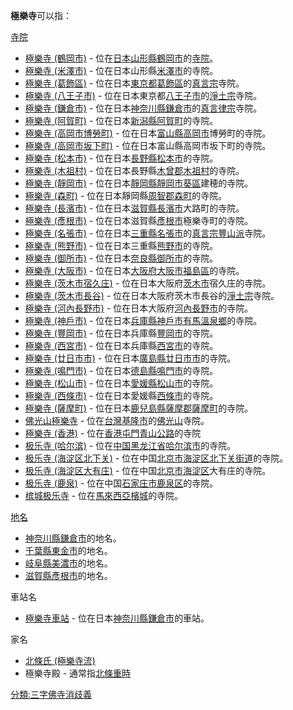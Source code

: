'''極樂寺'''可以指：

; [[寺院|寺院]]
* [[極樂寺_(鶴岡市)|極樂寺 (鶴岡市)]] - 位在[[日本|日本]][[山形縣|山形縣]][[鶴岡市|鶴岡市]]的[[寺院|寺院]]。
* [[極樂寺_(米澤市)|極樂寺 (米澤市)]] - 位在日本山形縣[[米澤市|米澤市]]的寺院。
* [[極樂寺_(葛飾區)|極樂寺 (葛飾區)]] - 位在日本[[東京都|東京都]][[葛飾區|葛飾區]]的[[真言宗|真言宗]]寺院。
* [[極樂寺_(八王子市)|極樂寺 (八王子市)]] - 位在日本東京都[[八王子市|八王子市]]的[[淨土宗|淨土宗]]寺院。
* [[極樂寺_(鎌倉市)|極樂寺 (鎌倉市)]] - 位在日本[[神奈川縣|神奈川縣]][[鎌倉市|鎌倉市]]的[[真言律宗|真言律宗]]寺院。
* [[極樂寺_(阿賀町)|極樂寺 (阿賀町)]] - 位在日本[[新潟縣|新潟縣]][[阿賀町|阿賀町]]的寺院。
* [[極樂寺_(高岡市博勞町)|極樂寺 (高岡市博勞町)]] - 位在日本[[富山縣|富山縣]][[高岡市|高岡市]]博勞町的寺院。
* [[極樂寺_(高岡市坂下町)|極樂寺 (高岡市坂下町)]] - 位在日本富山縣高岡市坂下町的寺院。
* [[極樂寺_(松本市)|極樂寺 (松本市)]] - 位在日本[[長野縣|長野縣]][[松本市|松本市]]的寺院。
* [[極樂寺_(木祖村)|極樂寺 (木祖村)]] - 位在日本長野縣[[木曾郡|木曾郡]][[木祖村|木祖村]]的寺院。
* [[極樂寺_(靜岡市)|極樂寺 (靜岡市)]] - 位在日本[[靜岡縣|靜岡縣]][[靜岡市|靜岡市]][[葵區|葵區]]建穂的寺院。
* [[極樂寺_(森町)|極樂寺 (森町)]] - 位在日本靜岡縣[[周智郡|周智郡]][[森町_(靜岡縣)|森町]]的寺院。
* [[極樂寺_(長濱市)|極樂寺 (長濱市)]] - 位在日本[[滋賀縣|滋賀縣]][[長濱市|長濱市]]大路町的寺院。
* [[極樂寺_(彥根市)|極樂寺 (彥根市)]] - 位在日本滋賀縣[[彥根市|彥根市]]極樂寺町的寺院。
* [[極樂寺_(名張市)|極樂寺 (名張市)]] - 位在日本[[三重縣|三重縣]][[名張市|名張市]]的[[真言宗豐山派|真言宗豐山派]]寺院。
* [[極樂寺_(熊野市)|極樂寺 (熊野市)]] - 位在日本三重縣[[熊野市|熊野市]]的寺院。
* [[極樂寺_(御所市)|極樂寺 (御所市)]] - 位在日本[[奈良縣|奈良縣]][[御所市|御所市]]的寺院。
* [[極樂寺_(大阪市)|極樂寺 (大阪市)]] - 位在日本[[大阪府|大阪府]][[大阪市|大阪市]][[福島區|福島區]]的寺院。
* [[極樂寺_(茨木市宿久庄)|極樂寺 (茨木市宿久庄)]] - 位在日本大阪府[[茨木市|茨木市]]宿久庄的寺院。
* [[極樂寺_(茨木市長谷)|極樂寺 (茨木市長谷)]] - 位在日本大阪府茨木市長谷的[[淨土宗|淨土宗]]寺院。
* [[極樂寺_(河內長野市)|極樂寺 (河內長野市)]] - 位在日本大阪府[[河內長野市|河內長野市]]的寺院。
* [[極樂寺_(神戶市)|極樂寺 (神戶市)]] - 位在日本[[兵庫縣|兵庫縣]][[神戶市|神戶市]][[有馬溫泉鄉|有馬溫泉鄉]]的寺院。
* [[極樂寺_(豐岡市)|極樂寺 (豐岡市)]] - 位在日本兵庫縣[[豐岡市|豐岡市]]的寺院。
* [[極樂寺_(西宮市)|極樂寺 (西宮市)]] - 位在日本兵庫縣[[西宮市|西宮市]]的寺院。
* [[極樂寺_(廿日市市)|極樂寺 (廿日市市)]] - 位在日本[[廣島縣|廣島縣]][[廿日市市|廿日市市]]的寺院。
* [[極樂寺_(鳴門市)|極樂寺 (鳴門市)]] - 位在日本[[德島縣|德島縣]][[鳴門市|鳴門市]]的寺院。
* [[極樂寺_(松山市)|極樂寺 (松山市)]] - 位在日本[[愛媛縣|愛媛縣]][[松山市|松山市]]的寺院。
* [[極樂寺_(西條市)|極樂寺 (西條市)]] - 位在日本愛媛縣[[西條市|西條市]]的寺院。
* [[極樂寺_(薩摩町)|極樂寺 (薩摩町)]] - 位在日本[[鹿兒島縣|鹿兒島縣]][[薩摩郡|薩摩郡]][[薩摩町|薩摩町]]的寺院。
* [[佛光山極樂寺|佛光山極樂寺]] - 位在[[台灣|台灣]][[基隆市|基隆市]]的[[佛光山|佛光山]]寺院。
* [[極樂寺_(香港)|極樂寺 (香港)]] - 位在[[香港|香港]][[屯門|屯門]][[青山公路|青山公路]]的寺院
* [[极乐寺_(哈尔滨)|极乐寺 (哈尔滨)]] - 位在[[中国|中国]][[黑龙江省|黑龙江省]][[哈尔滨市|哈尔滨市]]的寺院。
* [[极乐寺_(海淀区北下关)|极乐寺 (海淀区北下关)]] - 位在中国[[北京市|北京市]][[海淀区|海淀区]][[北下关街道|北下关街道]]的寺院。
* [[极乐寺_(海淀区大有庄)|极乐寺 (海淀区大有庄)]] - 位在中国[[北京市|北京市]][[海淀区|海淀区]]大有庄的寺院。
* [[极乐寺_(鹿泉)|极乐寺 (鹿泉)]] - 位在中国[[石家庄市|石家庄市]][[鹿泉区|鹿泉区]]的寺院。
* [[槟城极乐寺|槟城极乐寺]] - 位在[[馬來西亞|馬來西亞]][[檳城|檳城]]的寺院。

; [[地名|地名]]
* [[神奈川縣|神奈川縣]][[鎌倉市|鎌倉市]]的地名。
* [[千葉縣|千葉縣]][[東金市|東金市]]的地名。
* [[岐阜縣|岐阜縣]][[美濃市|美濃市]]的地名。
* [[滋賀縣|滋賀縣]][[彥根市|彥根市]]的地名。

; 車站名
* [[極樂寺車站|極樂寺車站]] - 位在日本[[神奈川縣|神奈川縣]][[鎌倉市|鎌倉市]]的車站。

; 家名
* [[北條氏_(極樂寺流)|北條氏 (極樂寺流)]]
* 極樂寺殿 - 通常指[[北條重時|北條重時]]

{{disambig|Cat=三字建築物消歧義}}
[[分類:三字佛寺消歧義|分類:三字佛寺消歧義]]